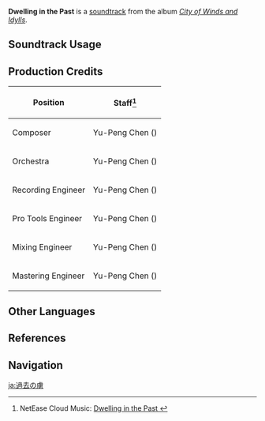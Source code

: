 {{Soundtrack Infobox
|image          = City of Winds and Idylls.png
|album          = City of Winds and Idylls
|disc           = 2
|number         = 50
|featured       =
|featured2      =
|featured3      =
|featured_disc  =
|featured_disc2 =
|featured_disc3 =
|youtube_id     = glV2TonV7Rw
|spotify_id     = 1uyuEK2Z6zurtus3jEyYA0
|previous       = Midday Prospects
|next           = Eternal Anamnesis (Genshin Impact Main Theme Var.)
}}
'''Dwelling in the Past''' is a [[soundtrack]] from the album ''[[City of Winds and Idylls]]''.

==Soundtrack Usage==
{{Soundtrack Usage
|location = Mondstadt//day
}}

==Production Credits==
{| class="wikitable"
! Position
! Staff<ref>NetEase Cloud Music: [https://music.163.com/#/song?id=1481392466 Dwelling in the Past {{zh|久住往昔}}]</ref>
|-
! Composer
| Yu-Peng Chen ({{zh|陈致逸}})
|-
! Orchestra
| Yu-Peng Chen ({{zh|陈致逸}})
|-
! Recording Engineer
| Yu-Peng Chen ({{zh|陈致逸}})
|-
! Pro Tools Engineer
| Yu-Peng Chen ({{zh|陈致逸}})
|-
! Mixing Engineer
| Yu-Peng Chen ({{zh|陈致逸}})
|-
! Mastering Engineer
| Yu-Peng Chen ({{zh|陈致逸}})
|}

==Other Languages==
{{Other Languages
|en      = Dwelling in the Past
|zhs     = 久住往昔
|zhs_rm  = Jiǔzhù Wǎngxī
|zht     = 久住往昔
|zht_rm  = Jiǔzhù Wǎngxí
|zh_tl   = 
|ja      = 過去の虜
|ja_rm   = Kako no Toriko
|ja_tl   = Prisoner of the Past
}}

==References==
{{Reflist}}

==Navigation==
{{Soundtrack Navbox|City of Winds and Idylls}}

[[ja:過去の虜]]